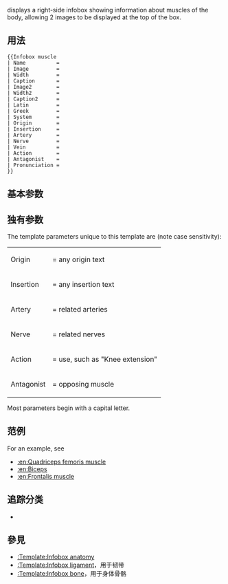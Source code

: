 {{Documentation subpage}}
<!-- Place categories where indicated at the bottom of this page and interwikis at Wikidata (see [[Wikipedia:Wikidata]]) -->
{{lua|Module:Check for unknown parameters}}

{{tld|Infobox muscle}} displays a right-side infobox showing information about muscles of the body, allowing 2 images to be displayed at the top of the box.

==用法==
<pre style="overflow:auto">
{{Infobox muscle
| Name          = 
| Image         = 
| Width         = 
| Caption       = 
| Image2        = 
| Width2        = 
| Caption2      = 
| Latin         = 
| Greek         = 
| System        = 
| Origin        = 
| Insertion     = 
| Artery        = 
| Nerve         = 
| Vein          = 
| Action        = 
| Antagonist    = 
| Pronunciation = 
}}</pre>

==基本参数==
{{Infobox anatomy/doc/transcludetable}}

==独有参数==
The template parameters unique to this template are (note case sensitivity):
{|
|-
| Origin      ||= any origin text
|-
| Insertion   ||= any insertion text
|-
| Artery      ||= related arteries
|-
| Nerve       ||= related nerves
|-
| Action      ||= use, such as "Knee extension"
|-
| Antagonist  ||= opposing muscle
|}
Most parameters begin with a capital letter.

== 范例 ==
For an example, see
* [[:en:Quadriceps femoris muscle]]
* [[:en:Biceps]]
* [[:en:Frontalis muscle]]

== 追踪分类 ==
* {{clc|使用過時參數的醫學信息模板}}

== 參見 ==
* [[:Template:Infobox anatomy]]
* [[:Template:Infobox ligament]]，用于韧带
* [[:Template:Infobox bone]]，用于身体骨骼

<includeonly>{{Sandbox other||
<!-- 本行下加入模板的分類，跨維基連結加入Wikidata（參見[[Wikipedia:Wikidata]]） -->
[[Category:解剖學信息框模板|M]]
[[Category:使用维基数据信息的模板]]
}}</includeonly>